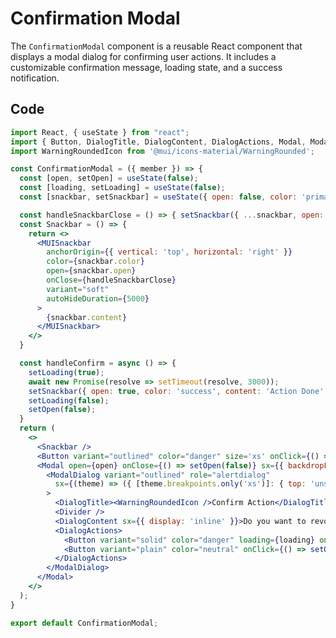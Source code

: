 
<Meta title="Example Patterns/ConfirmationModal" component={ConfirmationModal} />

# Confirmation Modal

The `ConfirmationModal` component is a reusable React component that displays a modal dialog for confirming user actions. It includes a customizable confirmation message, loading state, and a success notification.

## Code

```jsx
import React, { useState } from "react";
import { Button, DialogTitle, DialogContent, DialogActions, Modal, ModalDialog, Divider, Snackbar as MUISnackbar } from "@mui/joy";
import WarningRoundedIcon from '@mui/icons-material/WarningRounded';

const ConfirmationModal = ({ member }) => {
  const [open, setOpen] = useState(false);
  const [loading, setLoading] = useState(false);
  const [snackbar, setSnackbar] = useState({ open: false, color: 'primary', content: 'snackbar content' });

  const handleSnackbarClose = () => { setSnackbar({ ...snackbar, open: false });};
  const Snackbar = () => {
    return <>
      <MUISnackbar
        anchorOrigin={{ vertical: 'top', horizontal: 'right' }}
        color={snackbar.color}
        open={snackbar.open}
        onClose={handleSnackbarClose}
        variant="soft"
        autoHideDuration={5000}
      >
        {snackbar.content}
      </MUISnackbar>
    </>
  }

  const handleConfirm = async () => {
    setLoading(true);
    await new Promise(resolve => setTimeout(resolve, 3000));
    setSnackbar({ open: true, color: 'success', content: 'Action Done' });
    setLoading(false);
    setOpen(false);
  }
  return (
    <>
      <Snackbar />
      <Button variant="outlined" color="danger" size='xs' onClick={() => setOpen(true)}>Confirm</Button>
      <Modal open={open} onClose={() => setOpen(false)} sx={{ backdropFilter: 'blur(0)' }}>
        <ModalDialog variant="outlined" role="alertdialog"
          sx={(theme) => ({ [theme.breakpoints.only('xs')]: { top: 'unset', bottom: 0, left: 0, right: 0, borderRadius: 0, transform: 'none', maxWidth: 'unset' } })}
        >
          <DialogTitle><WarningRoundedIcon />Confirm Action</DialogTitle>
          <Divider />
          <DialogContent sx={{ display: 'inline' }}>Do you want to revoke access to <strong>{member.user.name}</strong>?</DialogContent>
          <DialogActions>
            <Button variant="solid" color="danger" loading={loading} onClick={handleConfirm}>Yes</Button>
            <Button variant="plain" color="neutral" onClick={() => setOpen(false)}>No</Button>
          </DialogActions>
        </ModalDialog>
      </Modal>
    </>
  );
}

export default ConfirmationModal;

```

